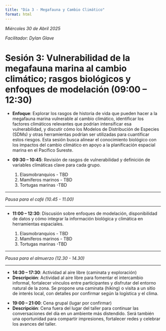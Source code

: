 ```yaml
---
title: "Día 3 - Megafauna y Cambio Climático"
format: html
---
```


::: top-banner
:::

:::{.text-center}
 *Miércoles 30 de Abril 2025*
:::

:::{.text-center}
 *Facilitador: Dylan Glave*
:::


# Sesión 3: Vulnerabilidad de la megafauna marina al cambio climático; rasgos biológicos y enfoques de modelación (09:00 – 12:30)
::: {.callout-note appearance="simple"}
- **Enfoque**: Explorar los rasgos de historia de vida que pueden hacer a la megafauna marina vulnerable al cambio climático, identificar los factores climáticos relevantes que podrían intensificar esa vulnerabilidad, y discutir cómo los Modelos de Distribución de Especies (SDMs) y otras herramientas podrían ser utilizadas para cuantificar estos riesgos. Esta sesión busca alinear el conocimiento biológico con los impactos del cambio climático en apoyo a la planificación espacial marina en el Pacífico Sureste.
    
- **09:30 – 10:45**: Revisión de rasgos de vulnerabilidad y definición de variables climáticas clave para cada grupo.

    1.	Elasmobranquios - TBD
    2.	Mamíferos marinos - TBD
    3.	Tortugas marinas -TBD
:::

---

:::{.text-center}
::: {.section-small}
*Pausa para el café (10.45 - 11.00)*
:::
:::

---

::: {.callout-note appearance="simple"}
- **11:00 – 12:30**: Discusión sobre enfoques de modelación, disponibilidad de datos y cómo integrar la información biológica y climática en herramientas espaciales.

    1.	Elasmobranquios - TBD
    2.	Mamíferos marinos - TBD
    3.	Tortugas marinas -TBD
:::

---

:::{.text-center}
::: {.section-small}
*Pausa para el almuerzo (12.30 - 14.30)*
:::
:::

---

::: {.callout-note appearance="simple"}
- **14:30 – 17:30**: Actividad al aire libre (caminata y exploración)
- **Descripción**: Actividad al aire libre para fomentar el intercambio informal, fortalecer vínculos entre participantes y disfrutar del entorno natural de la zona. Se propone una caminata (hiking) o visita a un sitio de interés local, con detalles por confirmar según la logística y el clima.
:::

::: {.callout-note appearance="simple"}
- **19:00 – 21:00**: Cena grupal (lugar por confirmar)
- **Descripción**: Cena fuera del lugar del taller para continuar las conversaciones del día en un ambiente más distendido. Será también una oportunidad para compartir impresiones, fortalecer redes y celebrar los avances del taller.
:::

